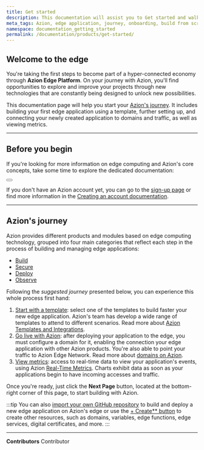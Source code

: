 ```yaml
---
title: Get started
description: This documentation will assist you to Get started and walk your first steps on Azion.
meta_tags: Azion, edge application, journey, onboarding, build from scratch, domain, traffic
namespace: documentation_getting_started
permalink: /documentation/products/get-started/
---
```



## Welcome to the edge

You're taking the first steps to become part of a hyper-connected economy through **Azion Edge Platform**. On your journey with Azion, you'll find opportunities to explore and improve your projects through new technologies that are constantly being designed to unlock new possibilities.

This documentation page will help you start your [Azion's journey](#azions-journey). It includes building your first edge application using a template, further setting up, and connecting your newly created application to domains and traffic, as well as viewing metrics.

---

## Before you begin

If you're looking for more information on edge computing and Azion's core concepts, take some time to explore the dedicated documentation:

<Button href="/en/documentation/products/core-concepts/" text="Go to the core concepts" variant="secondary"> 

</Button>

If you don't have an Azion account yet, you can go to the [sign-up page](https://console.azion.com/signup) or find more information in the [Creating an account documentation](/en/documentation/products/accounts/creating-account/).

---

## Azion's journey

Azion provides different products and modules based on edge computing technology, grouped into four main categories that reflect each step in the process of building and managing edge applications:

- [Build](/en/documentation/products/guides/build/overview/)
- [Secure](https://www.azion.com/en/documentation/products/secure/)
- [Deploy](https://www.azion.com/en/documentation/products/deploy/)
- [Observe](https://www.azion.com/en/documentation/products/observe/)

Following the *suggested journey* presented below, you can experience this whole process first hand:

1. [Start with a template](/en/documentation/products/start-with-a-template/): select one of the templates to build faster your new edge application. Azion's team has develop a wide range of templates to attend to different scenarios. Read more about [Azion Templates and Integrations](/en/documentation/products/marketplace/templates-and-integrations-overview/).
2. [Go live with Azion](/en/documentation/products/go-live-with-azion/): after deploying your application to the edge, you must configure a domain for it, enabling the connection your edge application with other Azion products. You're also able to point your traffic to Azion Edge Network. Read more about [domains on Azion](/en/documentation/products/build/edge-application/domains/).
3. [View metrics](/en/documentation/products/guides/use-real-time-metrics/): access to real-time data to view your application's events, using Azion [Real-Time Metrics](/en/documentation/products/observe/real-time-metrics/). Charts exhibit data as soon as your applications begin to have incoming accesses and traffic.

Once you're ready, just click the **Next Page** button, located at the bottom-right corner of this page, to start building with Azion.

:::tip
You can also [import your own GitHub repository]((/en/documentation/products/guides/import-an-existing-project-from-github/)) to build and deploy a new edge application on Azion's edge or use the [+ Create** button](/en/documentation/products/guides/create-button/) to create other resources, such as domains, variables, edge functions, edge services, digital certificates, and more.
:::

---


**Contributors** <ContributorList>Contributor</ContributorList>
